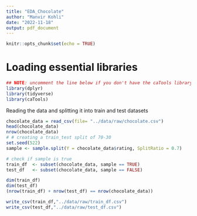 ```yaml
---
title: "EDA_Chocolate"
author: "Manvir Kohli"
date: "2022-11-18"
output: pdf_document
---
```


```r
knitr::opts_chunk$set(echo = TRUE)
```


# Loading essential libraries
```r
## NOTE: uncomment the line below if you don't have the caTools library installs
library(dplyr)
library(tidyverse)
library(caTools)
```

Reading the data and splitting it into train and test datasets
```r
chocolate_data = read_csv(file= "../data/raw/chocolate.csv")
head(chocolate_data)
nrow(chocolate_data)
# # creating a train_test split of 70-30
set.seed(522)
sample <- sample.split(Y = chocolate_data$rating, SplitRatio = 0.7)  

# check if sample is true 
train_df  <- subset(chocolate_data, sample == TRUE)
test_df   <- subset(chocolate_data, sample == FALSE)

dim(train_df)
dim(test_df)
(nrow(train_df) + nrow(test_df) == nrow(chocolate_data)) 

write_csv(train_df,"../data/raw/train_df.csv")
write_csv(test_df,"../data/raw/test_df.csv")

```
